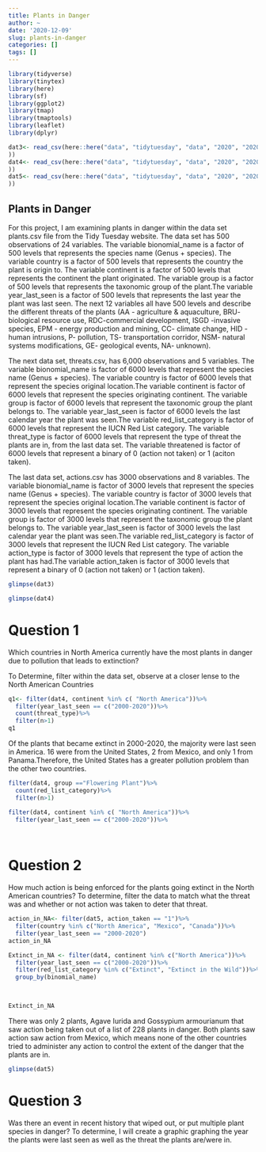 ```yaml
---
title: Plants in Danger
author: ~
date: '2020-12-09'
slug: plants-in-danger
categories: []
tags: []
---
```


```r
library(tidyverse)
library(tinytex)
library(here)
library(sf)
library(ggplot2)
library(tmap)
library(tmaptools)
library(leaflet)
library(dplyr)
```

```r
dat3<- read_csv(here::here("data", "tidytuesday", "data", "2020", "2020-08-18", "plants.csv"
))
dat4<- read_csv(here::here("data", "tidytuesday", "data", "2020", "2020-08-18", "threats.csv"
))
dat5<- read_csv(here::here("data", "tidytuesday", "data", "2020", "2020-08-18", "actions.csv"
))


```

## Plants in Danger
For this project, I am examining plants in danger within the data set plants.csv file from the Tidy Tuesday website. The data set has 500 observations of 24 variables. The variable bionomial_name is a factor of 500 levels that represents the species name (Genus + species). The variable country is a factor of 500 levels that represents the country the plant is origin to. The variable continent is a factor of 500 levels that represents the continent the plant originated. The variable group is a factor of 500 levels that represents the taxonomic group of the plant.The variable year_last_seen is a factor of 500 levels that represents the last year the plant was last seen. The next 12 variables all have 500 levels and describe the different threats of the plants (AA - agriculture & aquaculture, BRU- biological resource use, RDC-commercial development, ISGD -invasive species, EPM - energy production and mining, CC- climate change, HID -human intrusions, P- pollution, TS- transportation corridor, NSM- natural systems modifications, GE- geological events, NA- unknown).

The next data set, threats.csv, has 6,000 observations and 5 variables. The variable bionomial_name is factor of 6000 levels that represent the species name (Genus + species). The variable country is factor of 6000 levels that represent the species original location.The variable continent is factor of 6000 levels that represent the species originating continent. The variable group is factor of 6000 levels that represent the taxonomic group the plant belongs to. The variable year_last_seen is factor of 6000 levels the last calendar year the plant was seen.The variable red_list_category is factor of 6000 levels that represent the IUCN Red List category. The variable threat_type is factor of 6000 levels that represent the type of threat the plants are in, from the last data set. The variable threatened is factor of 6000 levels that represent a binary of 0 (action not taken) or 1 (aciton taken).

The last data set, actions.csv has 3000 observations and 8 variables.
The variable bionomial_name is factor of 3000 levels that represent the species name (Genus + species). The variable country is factor of 3000 levels that represent the species original location.The variable continent is factor of 3000 levels that represent the species originating continent. The variable group is factor of 3000 levels that represent the taxonomic group the plant belongs to. The variable year_last_seen is factor of 3000 levels the last calendar year the plant was seen.The variable red_list_category is factor of 3000 levels that represent the IUCN Red List category. The variable action_type is factor of 3000 levels that represent the type of action the plant has had.The variable action_taken is factor of 3000 levels that represent a binary of 0 (action not taken) or 1 (action taken).

```r
glimpse(dat3)
```

```r
glimpse(dat4)
```

# Question 1
 Which countries in North America currently have the most plants in danger due to pollution that leads to extinction?
 
To Determine, filter within the data set, observe at a closer lense to the North American Countries
```r
q1<- filter(dat4, continent %in% c( "North America"))%>%
  filter(year_last_seen == c("2000-2020"))%>%
  count(threat_type)%>%
  filter(n>1)
q1

```

Of the plants that became extinct in 2000-2020, the majority were last seen in America. 16 were from the United States, 2 from Mexico, and only 1 from Panama.Therefore, the United States has a greater pollution problem than the other two countries.  
```r
filter(dat4, group =="Flowering Plant")%>%
  count(red_list_category)%>%
  filter(n>1)


```
```r
filter(dat4, continent %in% c( "North America"))%>%
  filter(year_last_seen == c("2000-2020"))%>%

  
```

# Question 2 
How much action is being enforced for the plants going extinct in the North American countries?
To determine, filter the data to match what the threat was and whether or not action was taken to deter that threat. 
```r
action_in_NA<- filter(dat5, action_taken == "1")%>%
  filter(country %in% c("North America", "Mexico", "Canada"))%>%
  filter(year_last_seen == "2000-2020")
action_in_NA

Extinct_in_NA <- filter(dat4, continent %in% c("North America"))%>%
  filter(year_last_seen == c("2000-2020"))%>%
  filter(red_list_category %in% c("Extinct", "Extinct in the Wild"))%>%
  group_by(binomial_name)
  


Extinct_in_NA
```
There was only 2 plants, Agave Iurida and Gossypium armourianum that saw action being taken out of a list of 228 plants in danger.
Both plants saw action saw action from Mexico, which means none of the other countries tried to administer any action to control the extent of the danger that the plants are in.

```r
glimpse(dat5)
```

# Question 3
Was there an event in recent history that wiped out, or put multiple plant species in danger? 
To determine, I will create a graphic graphing the year the plants were last seen as well as the threat the plants are/were in. 
```r



```
